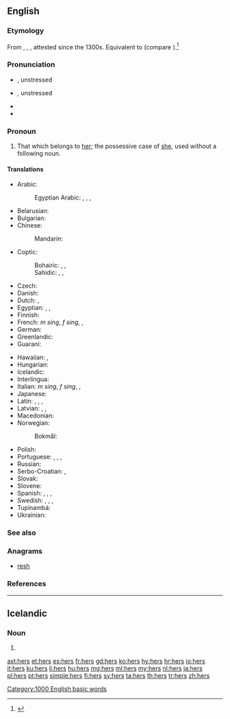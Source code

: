 ==English==
{{wikipedia}}

===Etymology===
From {{etyl|enm|en}} {{m|enm|hires}}, {{m|enm|heres}}, {{m|enm|hers}}, attested since the 1300s. Equivalent to {{suffix|her|s|lang=en}} (compare {{m|en|-'s}}).<ref>{{R:Etymonline}}</ref>

===Pronunciation===
* {{a|UK}} {{IPA|/ˈhɜːz/|lang=en}}, unstressed {{IPA|/əz/|lang=en}}
* {{a|US}} {{IPA|/ˈhɝz/|lang=en}}, unstressed {{IPA|/ɚz/|lang=en}}
* {{audio|en-us-hers.ogg|Audio (US)|lang=en}}
* {{rhymes|ɜː(ɹ)z|lang=en}}

===Pronoun===
{{head|en|pronoun|cat2=possessive pronouns|cat3=third person pronouns}}

# That which belongs to [[her]]; the possessive case of [[she]], used without a following noun.

====Translations====
{{trans-top|that which belongs to her}}
* Arabic: {{t|ar|لَهَا|m}}
*: Egyptian Arabic: {{t|arz|لها|tr=liha|sc=Arab}}, {{t|arz|بتاعها|m|tr=betaʕha|sc=Arab}}, {{t|arz|بتاعتها|f|tr=betaʕetha|sc=Arab}}, {{t|arz|بتوعها|p|tr=betoʕha|sc=Arab}}
* Belarusian: {{t|be|яе|tr=jajé}}
* Bulgarian: {{t|bg|неин|tr=néin}}
* Chinese:
*: Mandarin: {{t+|cmn|她|alt=她的|tr=tā-de|sc=Hani}}
* Coptic:
*: Bohairic: {{t|cop|ⲫⲱⲥ|m|tr=phōs}}, {{t|cop|ⲑⲱⲥ|f|tr=θōs}}, {{t|cop|ⲛⲟⲩⲥ|p|tr=nws}}
*: Sahidic: {{t|cop|ⲡⲱⲥ|m|tr=pōs}}, {{t|cop|ⲧⲱⲥ|f|tr=tōs}}, {{t|cop|ⲛⲟⲩⲥ|p|tr=nws}}
* Czech: {{t+|cs|její}}
* Danish: {{t|da|hendes}}
* Dutch: {{t|nl|het hare}}, {{t|nl|de hare}}
* Egyptian: {{t|egy|𓅮𓄿𓇌𓋴|m|tr=pays}}, {{t|egy|𓏏𓄿𓇌𓋴|f|tr=tays}}, {{t|egy|𓈖𓄿𓄿𓇌𓋴|p|tr=nays}}
* Finnish: {{t+|fi|hänen}}
* French: {{t+check|fr|le sien}} ''m sing'', {{t+check|fr|la sienne}} ''f sing'', {{t+check|fr|les siens|m-p}}, {{t+check|fr|les siennes|f-p}}
* German: {{t+|de|ihr}}
* Greenlandic: {{t|kl|uuma}}
* Guaraní: {{t|gn|imba'e}}
{{trans-mid}}
* Hawaiian: {{t|haw|ona}}, {{t|haw|āna}}
* Hungarian: {{t+|hu|övé}}
* Icelandic: {{t+|is|hennar}}
* Interlingua: {{t|ia|sue}}
* Italian: {{t-check|it|il suo}} ''m sing'', {{t-check|it|la sua}} ''f sing'', {{t-check|it|i suoi|m-p}}, {{t-check|it|le sue|f-p}}
* Japanese: {{t+|ja|彼女|alt=彼女の|tr=かのじょの, kanojo-no}}
* Latin: {{t+|la|suus}}, {{t|la|eius}}, {{t|la|illius}}, {{t|la|huius}}
* Latvian: {{t+|lv|viņas}}, {{t|lv|viņējs}}, {{t|lv|viņējais}}
* Macedonian: {{t|mk|нејзин|tr=néjzin}}
* Norwegian:
*: Bokmål: {{t+|nb|hennes}}
* Polish: {{t+|pl|jej}}
* Portuguese: {{t|pt|o seu|m}}, {{t|pt|a sua|f}}, {{t|pt|[[o]] [[dela]]|m}}, {{t|pt|[[a]] [[dela]]|f}}
* Russian: {{t+|ru|её}}
* Serbo-Croatian: {{t|sh|њен|sc=Cyrl}}, {{t|sh|njen}}
* Slovak: {{t|sk|jej}}
* Slovene: {{t|sl|njén}}
* Spanish: {{t|es|el suyo|m}}, {{t|es|los suyos|m-p}}, {{t|es|la suya|f}}, {{t|es|las suyas|f-p}}
* Swedish: {{t+|sv|hennes}}, {{qualifier|reflexive}} {{t+|sv|sin|c}}, {{t+|sv|sitt|n}}, {{t+|sv|sina|p}}
* Tupinambá: {{t|tpn|i mba'e}}
* Ukrainian: {{t+|uk|її|tr=jijí}}
{{trans-bottom}}

===See also===
{{English personal pronouns}}

===Anagrams===
* [[resh#English|resh]]

===References===
<references/>

[[Category:1000 English basic words]]

----

==Icelandic==

===Noun===
{{is-noun form}}

# {{is-inflection of|her|indef|gen|s}}

[[ast:hers]]
[[et:hers]]
[[es:hers]]
[[fr:hers]]
[[gd:hers]]
[[ko:hers]]
[[hy:hers]]
[[hr:hers]]
[[io:hers]]
[[it:hers]]
[[ku:hers]]
[[li:hers]]
[[hu:hers]]
[[mg:hers]]
[[ml:hers]]
[[my:hers]]
[[nl:hers]]
[[ja:hers]]
[[pl:hers]]
[[pt:hers]]
[[simple:hers]]
[[fi:hers]]
[[sv:hers]]
[[ta:hers]]
[[th:hers]]
[[tr:hers]]
[[zh:hers]]